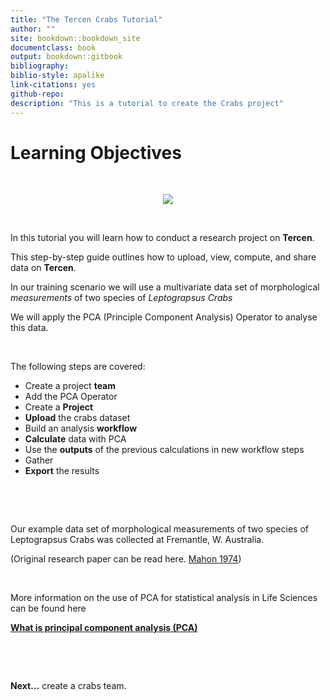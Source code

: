 ```yaml
---
title: "The Tercen Crabs Tutorial"
author: ""
site: bookdown::bookdown_site
documentclass: book
output: bookdown::gitbook
bibliography: 
biblio-style: apalike
link-citations: yes
github-repo:  
description: "This is a tutorial to create the Crabs project"
---
```


# Learning Objectives

\

<center><img src="images/0101_crab_species.png"></center>

\

In this tutorial you will learn how to conduct a research project on __Tercen__.

This step-by-step guide outlines how to upload, view, compute, and share data on __Tercen__.

In our training scenario we will use a multivariate data set of morphological  _measurements_ of two species of _Leptograpsus Crabs_ 

We will apply the PCA (Principle Component Analysis) Operator to analyse this data. 

\

The following steps are covered:

* Create a project __team__
* Add the PCA Operator
* Create a __Project__ 
* __Upload__ the crabs dataset 
* Build an analysis __workflow__ 
* __Calculate__ data with PCA
* Use the __outputs__ of the previous calculations in new workflow steps
* Gather
* __Export__ the results

\

\

Our example data set of morphological  measurements of two species of Leptograpsus Crabs was collected at Fremantle, W. Australia. 

(Original research paper can be read here. [Mahon 1974](https://www.publish.csiro.au/zo/ZO9740417))

\

More information on the use of PCA for statistical analysis in Life Sciences can be found here 

[__What is principal component analysis (PCA)__](https://https://blog.umetrics.com/what-is-principal-component-analysis-pca-and-how-it-is-used)

\

\

__Next...__ create a crabs team.